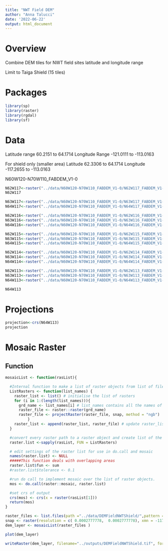 ```yaml
---
title: "NWT Field DEM"
author: "Anna Talucci"
date: '2022-06-22'
output: html_document
---
```


# Overview

Combine DEM tiles for NWT field sites latitude and longitude range 

Limit to Taiga Shield (15 tiles)

# Packages 

```r
library(sp) 
library(raster)
library(rgdal)
library(sf)

```


# Data
Latitude range 60.2151 to 64.1714
Longitude Range -121.0111 to  -113.0163

For shield only (smaller area)
Latitude 62.3306 to 64.1714
Longitude  -117.2655 to -113.0163

N60W120-N70W110_FABDEM_V1-0

```r
N62W117<-raster("../data/N60W120-N70W110_FABDEM_V1-0/N62W117_FABDEM_V1-0.tif")
N62W117
```

```r
N63W117<-raster("../data/N60W120-N70W110_FABDEM_V1-0/N63W117_FABDEM_V1-0.tif")
N64W117<-raster("../data/N60W120-N70W110_FABDEM_V1-0/N64W117_FABDEM_V1-0.tif")
```

```r
N62W116<-raster("../data/N60W120-N70W110_FABDEM_V1-0/N62W116_FABDEM_V1-0.tif")
N63W116<-raster("../data/N60W120-N70W110_FABDEM_V1-0/N63W116_FABDEM_V1-0.tif")
N64W116<-raster("../data/N60W120-N70W110_FABDEM_V1-0/N64W116_FABDEM_V1-0.tif")
```

```r
N62W115<-raster("../data/N60W120-N70W110_FABDEM_V1-0/N62W115_FABDEM_V1-0.tif")
N63W115<-raster("../data/N60W120-N70W110_FABDEM_V1-0/N63W115_FABDEM_V1-0.tif")
N64W115<-raster("../data/N60W120-N70W110_FABDEM_V1-0/N64W115_FABDEM_V1-0.tif")
```

```r
N62W114<-raster("../data/N60W120-N70W110_FABDEM_V1-0/N62W114_FABDEM_V1-0.tif")
N63W114<-raster("../data/N60W120-N70W110_FABDEM_V1-0/N63W114_FABDEM_V1-0.tif")
N64W114<-raster("../data/N60W120-N70W110_FABDEM_V1-0/N64W114_FABDEM_V1-0.tif")
```

```r
N62W113<-raster("../data/N60W120-N70W110_FABDEM_V1-0/N62W113_FABDEM_V1-0.tif")
N63W113<-raster("../data/N60W120-N70W110_FABDEM_V1-0/N63W113_FABDEM_V1-0.tif")
N64W113<-raster("../data/N60W120-N70W110_FABDEM_V1-0/N64W113_FABDEM_V1-0.tif")
```

```r
N64W113
```
# Projections
```r
projection<-crs(N64W113)
projection
```
# Mosaic Raster

## Function
```r


mosaicList <- function(rasList){

  #Internal function to make a list of raster objects from list of files.
  ListRasters <- function(list_names) {
    raster_list <- list() # initialise the list of rasters
    for (i in 1:(length(list_names))){ 
      grd_name <- list_names[i] # list_names contains all the names of the images in .grd format
      raster_file <- raster::raster(grd_name)
      raster_file <- projectRaster(raster_file, snap, method = "ngb")
          }
    raster_list <- append(raster_list, raster_file) # update raster_list at each iteration
  }

  #convert every raster path to a raster object and create list of the results
  raster.list <-sapply(rasList, FUN = ListRasters)

  # edit settings of the raster list for use in do.call and mosaic
  names(raster.list) <- NULL
  #####This function deals with overlapping areas
  raster.list$fun <- sum
  #raster.list$tolerance <- 0.1

  #run do call to implement mosaic over the list of raster objects.
  mos <- do.call(raster::mosaic, raster.list)

  #set crs of output
  crs(mos) <- crs(x = raster(rasList[1]))
  return(mos)
}
```

```r
raster_files <- list.files(path ="../data/DEMFieldNWTShield/",pattern = ".tif$",full.names = TRUE )
snap <- raster(resolution = c( 0.0002777778,  0.0002777778), xmn = -117.0003, xmx = -112.0003, ymn = 62.00014, ymx = 65.00014,  crs = projection) 
dem_layer <- mosaicList(raster_files )
```

```r
plot(dem_layer)
```

```r
writeRaster(dem_layer, filename="../outputs/DEMFieldNWTShield.tif", format="GTiff",)
```